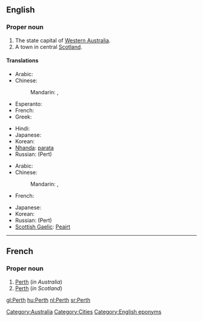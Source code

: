 ==English==

===Proper noun===
{{wikipedia}}
{{en-proper noun}}

# The state capital of [[Western Australia]].
# A town in central [[Scotland]].

====Translations====

{{trans-top|in Western Australia}}
* Arabic: {{t|ar|بيرث|m|tr=birth|sc=Arab}}
* Chinese:
*: Mandarin: {{t|zh|珀斯|tr=Pòsī|sc=Hani}},  {{t|zh|柏斯|tr=Bòsī|sc=Hani}}
* Esperanto: {{t-|eo|Perto|xs=Esperanto}}
* French: {{t-|fr|Perth}}
* Greek: {{t-|el|Περθ|n|tr=Perth}}
{{trans-mid}}
* Hindi: {{t|hi|पर्थ|tr=parth|sc=Deva}}
* Japanese: {{t|ja|パース|tr=Pāsu|sc=Jpan}}
* Korean: {{t|ko|퍼스|tr=Peoseu|sc=Kore}}
* [[Nhanda]]: [[parata]]
* Russian: {{t|ru|Перт|m}} (Pert)
{{trans-bottom}}

{{trans-top|in Scotland}}
* Arabic: {{t|ar|بيرث|m|tr=birth|sc=Arab}}
* Chinese:
*: Mandarin: {{t|zh|珀斯|tr=Pòsī|sc=Hani}},  {{t|zh|柏斯|tr=Bòsī|sc=Hani}}
* French: {{t-|fr|Perth}}
{{trans-mid}}
* Japanese: {{t|ja|パース|tr=Pāsu|sc=Jpan}}
* Korean: {{t|ko|퍼스|tr=Peoseu|sc=Kore}}
* Russian: {{t|ru|Перт|m}} (Pert)
* [[Scottish Gaelic]]: [[Peairt]]
{{trans-bottom}}


[[Category:Australia]]
[[Category:Cities]]
[[Category:English eponyms]]

----

==French==

===Proper noun===
{{infl|fr|proper noun}}

# [[Perth#English|Perth]] (''in Australia'')
# [[Perth#English|Perth]] (''in Scotland'')

[[gl:Perth]]
[[hu:Perth]]
[[nl:Perth]]
[[sr:Perth]]